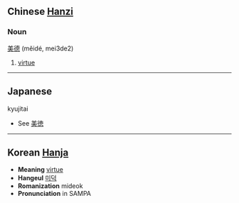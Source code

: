 == Chinese [[Hanzi]] ==
===Noun===
[[美]][[德]] (mĕidé, mei3de2)

# [[virtue]]
----

==Japanese==
kyujitai
*See [[美徳]]

----

== Korean [[Hanja]] ==
* '''Meaning''' [[virtue]]
* '''Hangeul''' [[미덕]]
* '''Romanization''' mideok
* '''Pronunciation''' in SAMPA